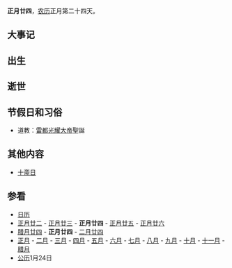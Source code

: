 {{Lunar01Calendar}}
'''正月廿四'''，[[农历|农历]]正月第二十四天。

==大事记==

==出生==

==逝世==

==节假日和习俗==
*道教：[[雷都光耀大帝|雷都光耀大帝]]聖誕

==其他内容==
*[[十斋日|十斋日]]

==参看==
*[[历史上的今天|日历]]
*[[正月廿二|正月廿二]] - [[正月廿三|正月廿三]] - '''正月廿四''' - [[正月廿五|正月廿五]] - [[正月廿六|正月廿六]] 
*[[腊月廿四|腊月廿四]] - '''正月廿四''' - [[二月廿四|二月廿四]]
*[[正月|正月]] - [[二月_(农历)|二月]] - [[三月_(农历)|三月]] - [[四月_(农历)|四月]] - [[五月_(农历)|五月]] - [[六月_(农历)|六月]] - [[七月_(农历)|七月]] - [[八月_(农历)|八月]] - [[九月_(农历)|九月]] - [[十月_(农历)|十月]] - [[十一月_(农历)|十一月]] - [[腊月|腊月]]
*[[公历|公历]]1月24日